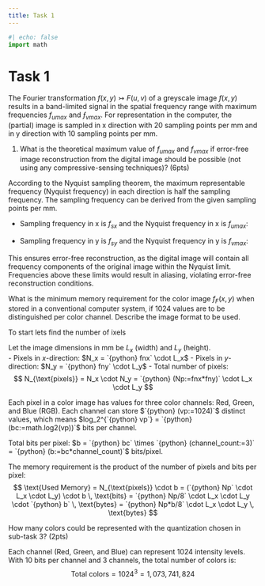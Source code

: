 ```yaml
---
title: Task 1
---
```


```python
#| echo: false
import math
```

# Task 1

The Fourier transformation $f(x, y) \rightarrowtail F(u, v)$ of a greyscale image $f(x,y)$
results in a band-limited signal in the spatial frequency range with maximum
frequencies $f_{umax}$ and $ƒ_{vmax}$. For representation in the computer, the (partial)
image is sampled in x direction with 20 sampling points per mm and in y
direction with 10 sampling points per mm.


::: {.question}
1. What is the theoretical maximum value of $f_{umax}$ and $f_{vmax}$ if error-free
image reconstruction from the digital image should be possible (not using any compressive-sensing techniques)? (6pts)
:::

::: {.answer}
According to the Nyquist sampling theorem, the maximum representable frequency (Nyquist frequency) in each direction is half the sampling frequency. The sampling frequency can be derived from the given sampling points per mm.

   - Sampling frequency in x is $f_{sx}$ and the Nyquist frequency in x is $f_{umax}$:
      \begin{align*}
       &f_{sx} = `{python} (fsx:=20)`\;\text{points/mm} = `{python} fsx` \times 10^3 \, \text{points/m} \\
       \implies &f_{umax} = \frac{f_{sx}}{2} = `{python} (fnx:=fsx/2)` \, \text{cycles/mm}
      \end{align*}

   - Sampling frequency in y is $f_{sy}$ and the Nyquist frequency in y is $f_{vmax}$:
      \begin{align*}
       &f_{sy} = `{python} (fsy:=10)` \, \text{points/mm} = `{python} fsy` \times 10^3 \, \text{points/m} \\
       \implies &f_{vmax} = \frac{f_{sy}}{2} = `{python} (fny:=fsy/2)` \, \text{cycles/mm}
      \end{align*}

This ensures error-free reconstruction, as the digital image will contain all frequency components of the original image within the Nyquist limit. Frequencies above these limits would result in aliasing, violating error-free reconstruction conditions.
:::

::: {.question}
What is the minimum memory requirement for the color image $f_F(x, y)$ when stored in a conventional computer system, if $1024$ values are to be  distinguished per color channel. Describe the image format to be used.
:::

::: {.answer}
To start lets find the number of ixels

Let the image dimensions in mm be $L_x$ (width) and $L_y$ (height).  
- Pixels in $x$-direction: $N_x = `{python} fnx` \cdot L_x$ 
- Pixels in $y$-direction: $N_y = `{python} fny` \cdot L_y$ 
- Total number of pixels:
$$
N_{\text{pixels}} = N_x \cdot N_y = `{python} (Np:=fnx*fny)` \cdot L_x \cdot L_y
$$

Each pixel in a color image has values for three color channels: Red, Green, and Blue (RGB). Each channel can store $`{python} (vp:=1024)`$ distinct values, which means $log_2^{`{python} vp`} = `{python} (bc:=math.log2(vp))`$ bits per channel.

Total bits per pixel: $b = `{python} bc` \times `{python} (channel_count:=3)` = `{python} (b:=bc*channel_count)`$ bits/pixel.

The memory requirement is the product of the number of pixels and bits per pixel:
$$
\text{Used Memory} = N_{\text{pixels}} \cdot b = (`{python} Np` \cdot L_x \cdot L_y) \cdot b \, \text{bits} = `{python} Np/8` \cdot L_x \cdot L_y \cdot `{python} b` \, \text{bytes} = `{python} Np*b/8` \cdot L_x \cdot L_y \, \text{bytes}
$$

:::

::: {.question}
How many colors could be represented with the quantization chosen in sub-task 3? (2pts) 
:::

::: {.answer}

Each channel (Red, Green, and Blue) can represent 1024 intensity levels. With 10 bits per channel and 3 channels, the total number of colors is: 
$$
\text{Total colors} = 1024^3 = 1,073,741,824
$$
:::


